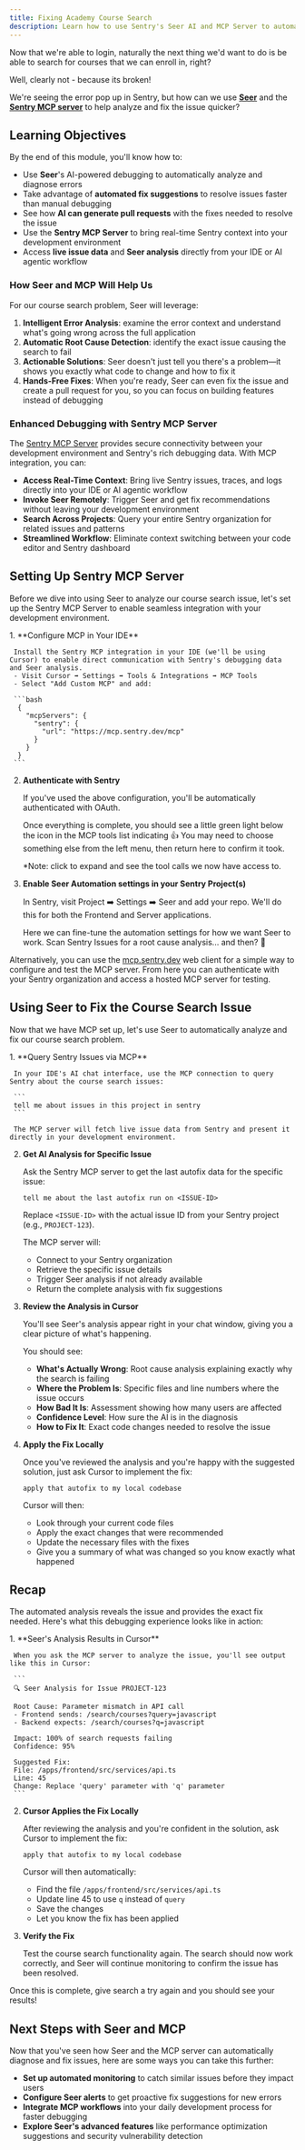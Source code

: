 ```yaml
---
title: Fixing Academy Course Search
description: Learn how to use Sentry's Seer AI and MCP Server to automatically analyze and fix course search issues
---
```



Now that we're able to login, naturally the next thing we'd want to do is be able to search for courses that we can enroll in, right?

Well, clearly not - because its broken!

<ScaledImage
  src="/assets/img/broken-search.webp"
  alt="Broken Course Search"
  size={85}
/>
<ScaledImage src="/assets/img/m2-issues.png" alt="Module 2 Issues" size={100} />

We're seeing the error pop up in Sentry, but how can we use [**Seer**](https://docs.sentry.io/product/ai-in-sentry/seer/) and the [**Sentry MCP server**](https://docs.sentry.io/product/sentry-mcp) to help analyze and fix the issue quicker?

## Learning Objectives

By the end of this module, you'll know how to:

- Use **Seer**'s AI-powered debugging to automatically analyze and diagnose errors
- Take advantage of **automated fix suggestions** to resolve issues faster than manual debugging
- See how **AI can generate pull requests** with the fixes needed to resolve the issue
- Use the **Sentry MCP Server** to bring real-time Sentry context into your development environment
- Access **live issue data** and **Seer analysis** directly from your IDE or AI agentic workflow

### How Seer and MCP Will Help Us

For our course search problem, Seer will leverage:

1. **Intelligent Error Analysis**: examine the error context and understand what's going wrong across the full application
2. **Automatic Root Cause Detection**: identify the exact issue causing the search to fail
3. **Actionable Solutions**: Seer doesn't just tell you there's a problem—it shows you exactly what code to change and how to fix it
4. **Hands-Free Fixes**: When you're ready, Seer can even fix the issue and create a pull request for you, so you can focus on building features instead of debugging

### Enhanced Debugging with Sentry MCP Server

The [Sentry MCP Server](https://docs.sentry.io/product/sentry-mcp/) provides secure connectivity between your development environment and Sentry's rich debugging data. With MCP integration, you can:

- **Access Real-Time Context**: Bring live Sentry issues, traces, and logs directly into your IDE or AI agentic workflow
- **Invoke Seer Remotely**: Trigger Seer and get fix recommendations without leaving your development environment
- **Search Across Projects**: Query your entire Sentry organization for related issues and patterns
- **Streamlined Workflow**: Eliminate context switching between your code editor and Sentry dashboard

## Setting Up Sentry MCP Server

Before we dive into using Seer to analyze our course search issue, let's set up the Sentry MCP Server to enable seamless integration with your development environment.

<Steps>
  1. **Configure MCP in Your IDE**

     Install the Sentry MCP integration in your IDE (we'll be using Cursor) to enable direct communication with Sentry's debugging data and Seer analysis.
     - Visit Cursor ➡️ Settings ➡️ Tools & Integrations ➡️ MCP Tools
     - Select "Add Custom MCP" and add:

     ```bash
      {
        "mcpServers": {
          "sentry": {
            "url": "https://mcp.sentry.dev/mcp"
          }
        }
      }
     ```

2. **Authenticate with Sentry**

   If you've used the above configuration, you'll be automatically authenticated with OAuth.

   Once everything is complete, you should see a little green light below the icon in the MCP tools list indicating 👍 You may need to choose something else from the left menu, then return here to confirm it took.

   \*Note: click to expand and see the tool calls we now have access to.

   <ScaledImage
     src="/assets/img/cursor_mcp.png"
     alt="Sentry MCP Setup"
     size={100}
   />

3. **Enable Seer Automation settings in your Sentry Project(s)**

   In Sentry, visit Project ➡️ Settings ➡️ Seer and add your repo. We'll do this for both the Frontend and Server applications.

   Here we can fine-tune the automation settings for how we want Seer to work. Scan Sentry Issues for a root cause analysis... and then? 🤖

   <ScaledImage
     src="/assets/img/seer-project-settings.png"
     alt="Seer Settings"
     size={100}
   />

</Steps>

Alternatively, you can use the [mcp.sentry.dev](https://mcp.sentry.dev/) web client for a simple way to configure and test the MCP server. From here you can authenticate with your Sentry organization and access a hosted MCP server for testing.

<ScaledImage src="/assets/img/sentry-mcp-web.png" alt="Seer" size={100} />

## Using Seer to Fix the Course Search Issue

Now that we have MCP set up, let's use Seer to automatically analyze and fix our course search problem.

<Steps>
  1. **Query Sentry Issues via MCP**

     In your IDE's AI chat interface, use the MCP connection to query Sentry about the course search issues:

     ```
     tell me about issues in this project in sentry
     ```

     The MCP server will fetch live issue data from Sentry and present it directly in your development environment.

2. **Get AI Analysis for Specific Issue**

   Ask the Sentry MCP server to get the last autofix data for the specific issue:

   ```
   tell me about the last autofix run on <ISSUE-ID>
   ```

   Replace `<ISSUE-ID>` with the actual issue ID from your Sentry project (e.g., `PROJECT-123`).

   The MCP server will:
   - Connect to your Sentry organization
   - Retrieve the specific issue details
   - Trigger Seer analysis if not already available
   - Return the complete analysis with fix suggestions

3. **Review the Analysis in Cursor**

   You'll see Seer's analysis appear right in your chat window, giving you a clear picture of what's happening.

   You should see:
   - **What's Actually Wrong**: Root cause analysis explaining exactly why the search is failing
   - **Where the Problem Is**: Specific files and line numbers where the issue occurs
   - **How Bad It Is**: Assessment showing how many users are affected
   - **Confidence Level**: How sure the AI is in the diagnosis
   - **How to Fix It**: Exact code changes needed to resolve the issue

4. **Apply the Fix Locally**

   Once you've reviewed the analysis and you're happy with the suggested solution, just ask Cursor to implement the fix:

   ```
   apply that autofix to my local codebase
   ```

   Cursor will then:
   - Look through your current code files
   - Apply the exact changes that were recommended
   - Update the necessary files with the fixes
   - Give you a summary of what was changed so you know exactly what happened

</Steps>

## Recap

The automated analysis reveals the issue and provides the exact fix needed. Here's what this debugging experience looks like in action:

<Steps>
  1. **Seer's Analysis Results in Cursor**

     When you ask the MCP server to analyze the issue, you'll see output like this in Cursor:

     ```
     🔍 Seer Analysis for Issue PROJECT-123

     Root Cause: Parameter mismatch in API call
     - Frontend sends: /search/courses?query=javascript
     - Backend expects: /search/courses?q=javascript

     Impact: 100% of search requests failing
     Confidence: 95%

     Suggested Fix:
     File: /apps/frontend/src/services/api.ts
     Line: 45
     Change: Replace 'query' parameter with 'q' parameter
     ```

2. **Cursor Applies the Fix Locally**

   After reviewing the analysis and you're confident in the solution, ask Cursor to implement the fix:

   ```
   apply that autofix to my local codebase
   ```

   Cursor will then automatically:
   - Find the file `/apps/frontend/src/services/api.ts`
   - Update line 45 to use `q` instead of `query`
   - Save the changes
   - Let you know the fix has been applied

3. **Verify the Fix**

   Test the course search functionality again. The search should now work correctly, and Seer will continue monitoring to confirm the issue has been resolved.

</Steps>

Once this is complete, give search a try again and you should see your results!

<ScaledImage
  src="/assets/img/m2-search-success.png"
  alt="Search Fixed"
  size={100}
/>

## Next Steps with Seer and MCP

Now that you've seen how Seer and the MCP server can automatically diagnose and fix issues, here are some ways you can take this further:

- **Set up automated monitoring** to catch similar issues before they impact users
- **Configure Seer alerts** to get proactive fix suggestions for new errors
- **Integrate MCP workflows** into your daily development process for faster debugging
- **Explore Seer's advanced features** like performance optimization suggestions and security vulnerability detection
